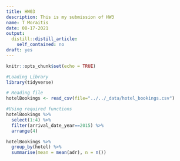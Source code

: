 ```yaml
---
title: HW03
description: This is my submission of HW3
name: T Moraitis
date: 08-17-2021
output:
  distill::distill_article:
    self_contained: no
draft: yes
---
```



```r
knitr::opts_chunk$set(echo = TRUE)
```

```r
#Loading Library
library(tidyverse)
```

```r
# Reading file
hotelBookings <- read_csv(file="../../_data/hotel_bookings.csv") 

#Using required functions
hotelBookings %>%
  select(1:4) %>%
  filter(arrival_date_year==2015) %>%
  arrange(4)

hotelBookings %>%
  group_by(hotel) %>%
  summarise(mean = mean(adr), n = n())
```
